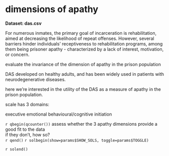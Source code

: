 

# dimensions of apathy

:::frame
__Dataset: das.csv__  

For numerous inmates, the primary goal of incarceration is rehabilitation, aimed at decreasing the likelihood of repeat offenses. However, several barriers hinder individuals' receptiveness to rehabilitation programs, among them being prisoner apathy - characterized by a lack of interest, motivation, or concern.


evaluate the invariance of the dimension of apathy in the prison population

DAS developed on healthy adults, and has been widely used in patients with neurodegenerative diseases. 

here we're interested in the utility of the DAS as a measure of apathy in the prison population.

scale has 3 domains:

executive
emotional
behavioural/cognitive initiation


:::


`r qbegin(qcounter())`
assess whether the 3 apathy dimensions provide a good fit to the data  
if they don't, how so?  
`r qend()`
`r solbegin(show=params$SHOW_SOLS, toggle=params$TOGGLE)`

`r solend()`